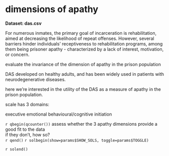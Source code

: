 

# dimensions of apathy

:::frame
__Dataset: das.csv__  

For numerous inmates, the primary goal of incarceration is rehabilitation, aimed at decreasing the likelihood of repeat offenses. However, several barriers hinder individuals' receptiveness to rehabilitation programs, among them being prisoner apathy - characterized by a lack of interest, motivation, or concern.


evaluate the invariance of the dimension of apathy in the prison population

DAS developed on healthy adults, and has been widely used in patients with neurodegenerative diseases. 

here we're interested in the utility of the DAS as a measure of apathy in the prison population.

scale has 3 domains:

executive
emotional
behavioural/cognitive initiation


:::


`r qbegin(qcounter())`
assess whether the 3 apathy dimensions provide a good fit to the data  
if they don't, how so?  
`r qend()`
`r solbegin(show=params$SHOW_SOLS, toggle=params$TOGGLE)`

`r solend()`